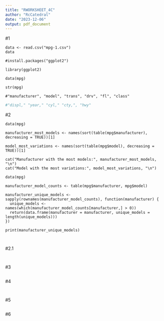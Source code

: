 ```yaml
---
title: "RWORKSHEET_4C"
author: "RcCatedral"
date: "2023-12-06"
output: pdf_document
---
```


#1
```num1
data <- read.csv("mpg-1.csv")
data
```

```rnum1
#install.packages("ggplot2")

library(ggplot2)

data(mpg)

str(mpg)

#"manufacturer", "model", "trans", "drv", "fl", "class"
```

```r
#"displ," "year," "cyl," "cty,", "hwy"
```

#2
```rnum2
data(mpg)

manufacturer_most_models <- names(sort(table(mpg$manufacturer), decreasing = TRUE))[1]

model_most_variations <- names(sort(table(mpg$model), decreasing = TRUE))[1]

cat("Manufacturer with the most models:", manufacturer_most_models, "\n")
cat("Model with the most variations:", model_most_variations, "\n")

```

```rnum2
data(mpg)

manufacturer_model_counts <- table(mpg$manufacturer, mpg$model)

manufacturer_unique_models <- sapply(rownames(manufacturer_model_counts), function(manufacturer) {
  unique_models <- names(which(manufacturer_model_counts[manufacturer,] > 0))
  return(data.frame(manufacturer = manufacturer, unique_models = length(unique_models)))
})

print(manufacturer_unique_models)


```

```rnum2

```

#2.1
```rnum2.1

```

```rnum2.1

```

#3
```rnum3

```

#4
```rnum4

```

```rnum4

```

#5
```rnum5

```

#6
```rnum6
```

```rnum6

```

```rnum6

```

